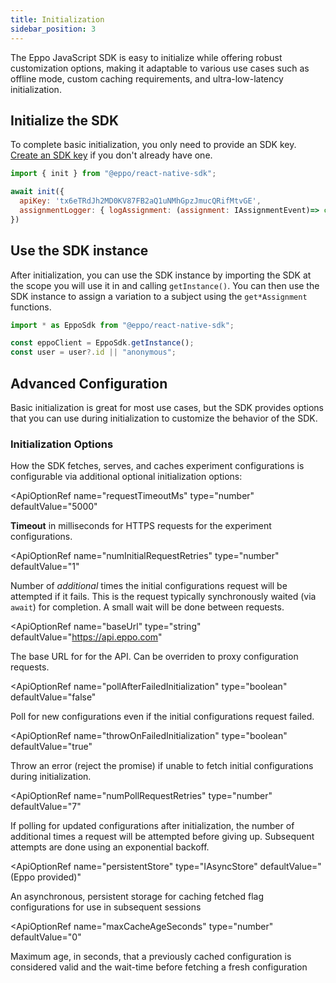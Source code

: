 ```yaml
---
title: Initialization
sidebar_position: 3
---
```



The Eppo JavaScript SDK is easy to initialize while offering robust customization options, making it adaptable to various use cases such as offline mode, custom caching requirements, and ultra-low-latency initialization.

## Initialize the SDK

To complete basic initialization, you only need to provide an SDK key. [Create an SDK key](/sdks/sdk-keys) if you don't already have one. 

```javascript
import { init } from "@eppo/react-native-sdk";

await init({
  apiKey: 'tx6eTRdJh2MD0KV87FB2aQ1uNMhGpzJmucQRifMtvGE',
  assignmentLogger: { logAssignment: (assignment: IAssignmentEvent)=> console.log('TODO: send to warehouse', assignment) }
})
``` 

## Use the SDK instance
After initialization, you can use the SDK instance by importing the SDK at the scope you will use it in and calling `getInstance()`. You can then use the SDK instance to assign a variation to a subject using the `get*Assignment` functions.

```javascript
import * as EppoSdk from "@eppo/react-native-sdk";

const eppoClient = EppoSdk.getInstance();
const user = user?.id || "anonymous";

```


## Advanced Configuration
Basic initialization is great for most use cases, but the SDK provides options that you can use during initialization to customize the behavior of the SDK.

### Initialization Options

How the SDK fetches, serves, and caches experiment configurations is configurable via additional optional initialization options:

<ApiOptionRef 
  name="requestTimeoutMs"
  type="number"
  defaultValue="5000"
>

**Timeout** in milliseconds for HTTPS requests for the experiment configurations.
</ApiOptionRef>

<ApiOptionRef 
  name="numInitialRequestRetries"
  type="number"
  defaultValue="1"
>

Number of *additional* times the initial configurations request will be attempted if it fails. 
This is the request typically synchronously waited (via `await`) for completion. 
A small wait will be done between requests.
</ApiOptionRef>

<ApiOptionRef 
  name="baseUrl"
  type="string"
  defaultValue="https://api.eppo.com"
>

The base URL for for the API. Can be overriden to proxy configuration requests.
</ApiOptionRef>


<ApiOptionRef 
  name="pollAfterFailedInitialization"
  type="boolean"
  defaultValue="false"
>

Poll for new configurations even if the initial configurations request failed.
</ApiOptionRef>

<ApiOptionRef 
  name="throwOnFailedInitialization"
  type="boolean"
  defaultValue="true"
>

Throw an error (reject the promise) if unable to fetch initial configurations during initialization.
</ApiOptionRef>

<ApiOptionRef 
  name="numPollRequestRetries"
  type="number"
  defaultValue="7"
>

If polling for updated configurations after initialization, the number of additional times a request will be attempted before giving up. Subsequent attempts are done using an exponential backoff.
</ApiOptionRef>

<ApiOptionRef 
  name="persistentStore"
  type="IAsyncStore"
  defaultValue="(Eppo provided)"
>

An asynchronous, persistent storage for caching fetched flag configurations for use in subsequent sessions
</ApiOptionRef>

<ApiOptionRef 
  name="maxCacheAgeSeconds"
  type="number"
  defaultValue="0"
>

Maximum age, in seconds, that a previously cached configuration is considered valid and the wait-time before fetching a fresh configuration
</ApiOptionRef>